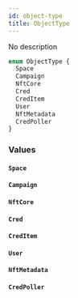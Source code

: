 ```yaml
---
id: object-type
title: ObjectType
---
```



No description

```graphql
enum ObjectType {
  Space
  Campaign
  NftCore
  Cred
  CredItem
  User
  NftMetadata
  CredPoller
}
```


### Values

#### `Space` 




#### `Campaign` 




#### `NftCore` 




#### `Cred` 




#### `CredItem` 




#### `User` 




#### `NftMetadata` 




#### `CredPoller` 






